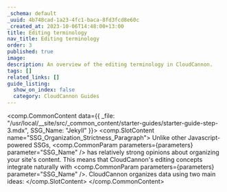 ```yaml
---
_schema: default
_uuid: 4b748cad-1a23-4fc1-baca-8fd3fcd8e60c
_created_at: 2023-10-06T14:48:00+13:00
title: Editing terminology
nav_title: Editing terminology
order: 3
published: true
image:
description: An overview of the editing terminology in CloudCannon.
tags: []
related_links: []
guide_listing:
  show_on_index: false
  category: CloudCannon Guides
---
```

<comp.CommonContent data={{ _file: "/usr/local/__site/src/_common_content/starter-guides/starter-guide-step-3.mdx", SSG_Name: "Jekyll" }}>
  <comp.SlotContent name="SSG_Organization_Strictness_Paragraph">
    Unlike other Javascript-powered SSGs,&nbsp;<comp.CommonParam parameters={parameters} parameter="SSG_Name" /> has relatively strong opinions about organizing your site's content. This means that CloudCannon's editing concepts integrate naturally with <comp.CommonParam parameters={parameters} parameter="SSG_Name" />. CloudCannon organizes data using two main ideas:
  </comp.SlotContent>
</comp.CommonContent>